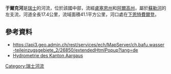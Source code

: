{{Coord|47.36497|N|8.05085|E|display=title}}

'''于爾克河'''是[[瑞士|瑞士]]的河流，位於該國中部，流經[[盧塞恩州|盧塞恩州]]和[[阿爾高州|阿爾高州]]，屬於[[蘇勒河_(阿勒河支流)|蘇勒河]]的左支流，河道全長17.4公里，流域面積41.1平方公里，河口處在[[下恩特費爾登|下恩特費爾登]]。

==參考資料==
* https://api3.geo.admin.ch/rest/services/ech/MapServer/ch.bafu.wasser-teileinzugsgebiete_2/26850/extendedHtmlPopup?lang=de {{Wayback|url=https://api3.geo.admin.ch/rest/services/ech/MapServer/ch.bafu.wasser-teileinzugsgebiete_2/26850/extendedHtmlPopup?lang=de |date=20170830235340 }}
* [https://www.ag.ch/de/bvu/umwelt_natur_landschaft/hochwasserschutz/hydronet_argovia__hydrometrische_messstationen_/hydrometrie.jsp Hydrometrie des Kanton Aargaus] {{Wayback|url=https://www.ag.ch/de/bvu/umwelt_natur_landschaft/hochwasserschutz/hydronet_argovia__hydrometrische_messstationen_/hydrometrie.jsp |date=20220119201434 }}

{{Switzerland-geo-stub}}
[[Category:瑞士河流|Category:瑞士河流]]